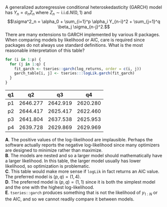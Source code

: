 
A generalized autoregressive conditional heteroskedasticity (GARCH) model has $Y_n = \sigma_n Z_n$ where $Z_n\sim\mathrm{i.i.d. }N(0,1)$ and
$$\sigma^2_n = \alpha_0 + \sum_{i=1}^p \alpha_i Y_{n-i}^2 + \sum_{j=1}^q \beta_j \sigma_{n-j}^2.$$
There are many extensions to GARCH implemented by various R packages.
When comparing models by likelihood or AIC, care is required since packages do not always use standard definitions.
What is the most reasonable interpretation of this table?
```r
for (i in 1:p) {
  for (j in 1:q) {
    fit_garch <- tseries::garch(log_returns, order = c(i, j))
    garch_table[i, j] <- tseries:::logLik.garch(fit_garch)
  }
}
```
   |     q1   |     q2   |    q3    |   q4     |
   | -------- | -------- | -------- | -------- |
p1 | 2646.277 | 2642.919 | 2620.280 | 2616.151 | 
p2 | 2644.417 | 2625.417 | 2622.460 | 2616.427 | 
p3 | 2641.804 | 2637.538 | 2625.953 | 2625.740 |
p4 | 2639.728 | 2629.869 | 2629.969 | 2628.345 |

**A**. The positive values of the log-likelihood are implausible. Perhaps the software actually reports the negative log-likelihood since many optimizers are designed to minimize rather than maximize.\
**B**. The models are nested and so a larger model should mathematically have a larger likelihood. In this table, the larger model usually has lower likelihood, so optimization is problematic.\
**C**. This table would make more sense if `logLik` in fact returns an AIC value. The preferred model is $(p,q)=(1,4)$.\
**D**. The preferred model is $(p,q)=(1,1)$ since it is both the simplest model and the one with the highest log-likelihood.\
**E**. `tseries::garch` produces something that is not the likelihood of $y_{1:N}$ or the AIC, and so we cannot readily compare it between models.




